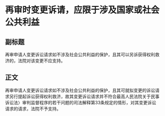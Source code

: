 # 再审时变更诉请，应限于涉及国家或社会公共利益
## 副标题
再审申请人变更诉讼请求如不涉及社会公共利益的保护，且其可以另诉获得权利救济的，法院对该变更不应支持。
## 正文
再审申请人变更诉讼请求如不涉及社会公共利益的保护，且其可就拟变更的诉讼请求另行提起诉讼获得权利救济，故其变更诉讼请求并不符合最高人民法院关于民事诉讼法〉审判监督程序的若干问题的司法解释第33条规定的情形，对其变更诉讼请求的请求，法院不予支持。